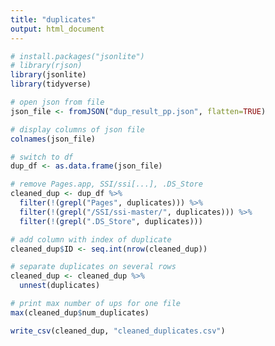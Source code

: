 ```yaml
---
title: "duplicates"
output: html_document
---
```


```r
# install.packages("jsonlite")
# library(rjson)
library(jsonlite)
library(tidyverse)
```

```r
# open json from file
json_file <- fromJSON("dup_result_pp.json", flatten=TRUE)

# display columns of json file
colnames(json_file)

# switch to df
dup_df <- as.data.frame(json_file)

```

```r
# remove Pages.app, SSI/ssi[...], .DS_Store
cleaned_dup <- dup_df %>% 
  filter(!(grepl("Pages", duplicates))) %>%
  filter(!(grepl("/SSI/ssi-master/", duplicates))) %>%
  filter(!(grepl(".DS_Store", duplicates)))

# add column with index of duplicate
cleaned_dup$ID <- seq.int(nrow(cleaned_dup))

# separate duplicates on several rows
cleaned_dup <- cleaned_dup %>%
  unnest(duplicates)

# print max number of ups for one file
max(cleaned_dup$num_duplicates)

write_csv(cleaned_dup, "cleaned_duplicates.csv")
```
